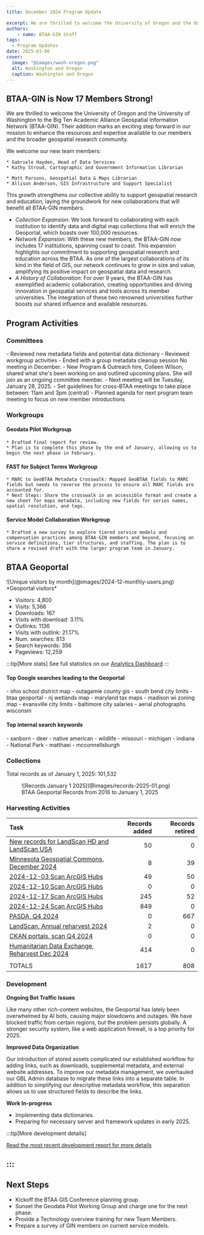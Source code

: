```yaml
---
title: December 2024 Program Update

excerpt: We are thrilled to welcome the University of Oregon and the University of Washington to the Big Ten Academic Alliance Geospatial Information Network (BTAA-GIN). Their addition marks an exciting step forward in our mission to enhance the resources and expertise available to our members and the broader geospatial research community.
authors:
    - name: BTAA-GIN Staff
tags:
  - Program Updates
date: 2025-01-06
cover: 
  image: "@images/wash-oregon.png"
  alt: Washington and Oregon
  caption: Washington and Oregon
---
```


<div class="monthly-highlight">

## BTAA-GIN is Now 17 Members Strong!


We are thrilled to welcome the University of Oregon and the University of Washington to the Big Ten Academic Alliance Geospatial Information Network (BTAA-GIN). Their addition marks an exciting step forward in our mission to enhance the resources and expertise available to our members and the broader geospatial research community.

We welcome our new team members:  

<CardGrid>

<Card title = "University of Oregon">

	* Gabriele Hayden, Head of Data Services   
	* Kathy Stroud, Cartographic and Government Information Librarian

</Card>

<Card title = "University of Washington">

	* Matt Parsons, Geospatial Data & Maps Librarian  
	* Allison Anderson, GIS Infrastructure and Support Specialist

  </Card>

</CardGrid>

This growth strengthens our collective ability to support geospatial research and education, laying the groundwork for new collaborations that will benefit all BTAA-GIN members.

* *Collection Expansion*: We look forward to collaborating with each institution to identify data and digital map collections that will enrich the Geoportal, which boasts over 100,000 resources.
* *Network Expansion*: With these new members, the BTAA-GIN now includes 17 institutions, spanning coast to coast. This expansion highlights our commitment to supporting geospatial research and education across the BTAA. As one of the largest collaborations of its kind in the field of GIS, our network continues to grow in size and value, amplifying its positive impact on geospatial data and research.
* *A History of Collaboration*: For over 9 years, the BTAA-GIN has exemplified academic collaboration, creating opportunities and driving innovation in geospatial services and tools across its member universities. The integration of these two renowned universities further boosts our shared influence and available resources.


</div>



## Program Activities

### Committees

<CardGrid>
  <Card title="TECHnology">
    - Reviewed new metadata fields and potential data dictionary
    - Reviewed workgroup activities
    - Ended with a group metadata cleanup session
  </Card>

  <Card title="Community Engagement">
    No meeting in December.
  </Card>

  <Card title="Knowledge">
    - New Program & Outreach hire, Colleen Wilson, shared what she's been working on and outlined upcoming plans. She will join as an ongoing committee member.
    - Next meeting will be Tuesday, January 28, 2025.
  </Card>

  <Card title="Coordination">
    - Set guidelines for cross-BTAA meetings to take place between: 11am and 3pm (central)
    - Planned agenda for next program team meeting to focus on new member introductions
  </Card>
</CardGrid>

### Workgroups

<Card>

#### Geodata Pilot Workgroup

	* Drafted final report for review.  
	* Plan is to complete this phase by the end of January, allowing us to begin the next phase in February.

#### FAST for Subject Terms Workgroup

	* MARC to GeoBTAA Metadata Crosswalk: Mapped GeoBTAA fields to MARC fields but needs to reverse the process to ensure all MARC fields are accounted for.  
	* Next Steps: Share the crosswalk in an accessible format and create a new sheet for maps metadata, including new fields for series names, spatial resolution, and tags.

#### Service Model Collaboration Workgroup

	* Drafted a new survey to explore tiered service models and compensation practices among BTAA-GIN members and beyond, focusing on service definitions, tier structures, and staffing. The plan is to share a revised draft with the larger program team in January.
	
	
</Card>



## BTAA Geoportal 

<TwoThirdsLayout>
<div slot="left">
![Unique visitors by month](@images/2024-12-monthly-users.png)
*Geoportal visitors*
</div>
<div slot="right">
<div class="compact-list">

* Visitors: 4,800  
* Visits: 5,366  
* Downloads: 167  
* Visits with download: 3.11%  
* Outlinks: 1136  
* Visits with outlink: 21.17%  
* Num. searches: 813  
* Search keywords: 356  
* Pageviews: 12,259
</div>
</div>
</TwoThirdsLayout>

:::tip[More stats]
See full statistics on our [Analytics Dashboard](https://tableau.umn.edu/t/UL/views/BTAAGeoportalusageMatomo/Monthlycharts?%3Aembed=y&%3AisGuestRedirectFromVizportal=y)
:::

#### Top Google searches leading to the Geoportal
<ChipList class="not-content">
- ohio school district map
- outagamie county gis 
- south bend city limits 
- btaa geoportal
- nj wetlands map
- maryland tax maps
- madison wi zoning map
- evansville city limits
- baltimore city salaries
- aerial photographs wisconsin 

</ChipList>

#### Top internal search keywords
<ChipList class="not-content">
- sanborn 
- deer
- native american  
- wildlife  
- missouri  
- michigan  
- indiana  
- National Park 
- matthaei  
- mcconnellsburgh
</ChipList>

### Collections

<p class="records-total">Total records as of January 1, 2025: 101,532</p>

<figure markdown="span">
  ![Records January 1 2025](@images/records-2025-01.png)
  <figcaption>BTAA Geoportal Records from 2016 to 
January 1, 2025</figcaption>
</figure>


### Harvesting Activities

| Task | Records added | Records retired |
| :---- | -----: | -----: |
| [New records for LandScan HD and LandScan USA](https://github.com/geobtaa/metadata/issues/570) | 50 | 0 |
| [Minnesota Geospatial Commons, December 2024](https://github.com/geobtaa/metadata/issues/719) | 8 | 39 |
| [2024-12-03 Scan ArcGIS Hubs](https://github.com/geobtaa/metadata/issues/735) | 49 | 50 |
| [2024-12-10 Scan ArcGIS Hubs](https://github.com/geobtaa/metadata/issues/736) | 0 | 0 |
| [2024-12-17 Scan ArcGIS Hubs](https://github.com/geobtaa/metadata/issues/737) | 245 | 52 |
| [2024-12-24 Scan ArcGIS Hubs](https://github.com/geobtaa/metadata/issues/740) | 849 | 0 |
| [PASDA, Q4 2024](https://github.com/geobtaa/metadata/issues/741) | 0 | 667 |
| [LandScan, Annual reharvest 2024](https://github.com/geobtaa/metadata/issues/747) | 2 | 0 |
| [CKAN portals, scan Q4 2024](https://github.com/geobtaa/metadata/issues/749) | 0 | 0 |
| [Humanitarian Data Exchange, Reharvest Dec 2024](https://github.com/geobtaa/metadata/issues/750) | 414 | 0 |
|  |  |  |
| TOTALS | 1617 | 808 |

### Development

**Ongoing Bot Traffic Issues**

Like many other rich-content websites, the Geoportal has lately been overwhelmed by AI bots, causing major slowdowns and outages. We have blocked traffic from certain regions, but the problem persists globally. A stronger security system, like a web application firewall, is a top priority for 2025.

**Improved Data Organization**

Our introduction of stored assets complicated our established workflow for adding links, such as downloads, supplemental metadata, and external website addresses. To improve our metadata management, we overhauled our GBL Admin database to migrate these links into a separate table. In addition to simplifying our descriptive metadata workflow, this separation allows us to use structured fields to describe the links.

**Work In-progress**

* Implementing data dictionaries.  
* Preparing for necessary server and framework updates in early 2025.

:::tip[More development details]

[Read the most recent development report for more details](https://docs.google.com/document/d/1S2mSDHVWHLZ6OeLEpNCo82X7fpl0ouBvelxDV7X4p08/edit?usp=sharing)

:::
---

## Next Steps

* Kickoff the BTAA GIS Conference planning group.  
* Sunset the Geodata Pilot Working Group and charge one for the next phase.  
* Provide a Technology overview training for new Team Members.  
* Prepare a survey of GIN members on current service models.

